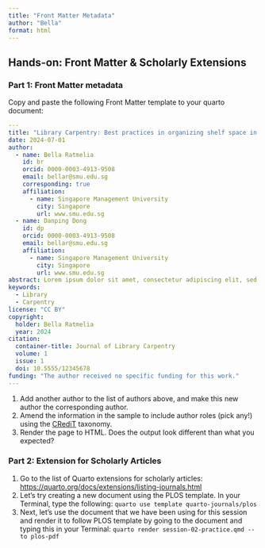 ```yaml
---
title: "Front Matter Metadata"
author: "Bella"
format: html
---
```


## Hands-on: Front Matter & Scholarly Extensions

### Part 1: Front Matter metadata

Copy and paste the following Front Matter template to your quarto document:

``` yaml
---
title: "Library Carpentry: Best practices in organizing shelf space in the library"
date: 2024-07-01
author:
  - name: Bella Ratmelia
    id: br
    orcid: 0000-0003-4913-9508
    email: bellar@smu.edu.sg
    corresponding: true
    affiliation: 
      - name: Singapore Management University
        city: Singapore
        url: www.smu.edu.sg
  - name: Danping Dong
    id: dp
    orcid: 0000-0003-4913-9508
    email: bellar@smu.edu.sg
    affiliation: 
      - name: Singapore Management University
        city: Singapore
        url: www.smu.edu.sg
abstract: Lorem ipsum dolor sit amet, consectetur adipiscing elit, sed do eiusmod tempor incididunt ut labore et dolore magna aliqua. Ut enim ad minim veniam, quis nostrud exercitation ullamco laboris nisi ut aliquip ex ea commodo consequat. Duis aute irure dolor in reprehenderit in voluptate velit esse cillum dolore eu fugiat nulla pariatur. Excepteur sint occaecat cupidatat non proident, sunt in culpa qui officia deserunt mollit anim id est laborum.
keywords:
  - Library
  - Carpentry
license: "CC BY"
copyright: 
  holder: Bella Ratmelia
  year: 2024
citation: 
  container-title: Journal of Library Carpentry
  volume: 1
  issue: 1
  doi: 10.5555/12345678
funding: "The author received no specific funding for this work."
---
```

1.  Add another author to the list of authors above, and make this new author the corresponding author.
2.  Amend the information in the sample to include author roles (pick any!) using the [CRediT](https://credit.niso.org/) taxonomy.
3.  Render the page to HTML. Does the output look different than what you expected?

### Part 2: Extension for Scholarly Articles

1.  Go to the list of Quarto extensions for scholarly articles: <https://quarto.org/docs/extensions/listing-journals.html>
2.  Let's try creating a new document using the PLOS template. In your Terminal, type the following: `quarto use template quarto-journals/plos`
3.  Next, let's use the document that we have been using for this session and render it to follow PLOS template by going to the document and typing this in your Terminal: `quarto render session-02-practice.qmd --to plos-pdf`
